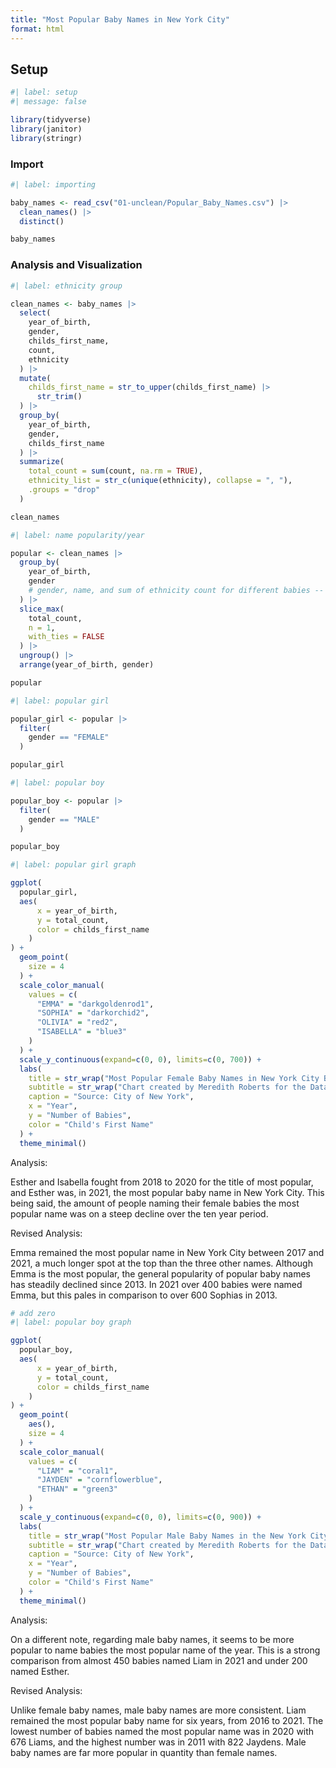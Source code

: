 ```yaml
---
title: "Most Popular Baby Names in New York City"
format: html
---
```


## Setup

```r
#| label: setup
#| message: false

library(tidyverse)
library(janitor)
library(stringr)
```

### Import

```r
#| label: importing

baby_names <- read_csv("01-unclean/Popular_Baby_Names.csv") |>
  clean_names() |>
  distinct()

baby_names
```

### Analysis and Visualization


```r
#| label: ethnicity group

clean_names <- baby_names |>
  select(
    year_of_birth,
    gender,
    childs_first_name,
    count,
    ethnicity
  ) |>
  mutate(
    childs_first_name = str_to_upper(childs_first_name) |>
      str_trim()
  ) |>
  group_by(
    year_of_birth,
    gender,
    childs_first_name
  ) |>
  summarize(
    total_count = sum(count, na.rm = TRUE),
    ethnicity_list = str_c(unique(ethnicity), collapse = ", "),
    .groups = "drop"
  )

clean_names
```

```r
#| label: name popularity/year

popular <- clean_names |>
  group_by(
    year_of_birth,
    gender
    # gender, name, and sum of ethnicity count for different babies -- will get you most popular accumulated name rather than separated by race
  ) |>
  slice_max(
    total_count,
    n = 1,
    with_ties = FALSE
  ) |>
  ungroup() |>
  arrange(year_of_birth, gender)

popular
```


```r
#| label: popular girl

popular_girl <- popular |>
  filter(
    gender == "FEMALE"
  )

popular_girl
```

```r
#| label: popular boy

popular_boy <- popular |>
  filter(
    gender == "MALE"
  )

popular_boy
```


```r
#| label: popular girl graph

ggplot(
  popular_girl,
  aes(
      x = year_of_birth,
      y = total_count,
      color = childs_first_name
    )
) +
  geom_point(
    size = 4
  ) +
  scale_color_manual(
    values = c(
      "EMMA" = "darkgoldenrod1",
      "SOPHIA" = "darkorchid2",
      "OLIVIA" = "red2",
      "ISABELLA" = "blue3"
    )
  ) +
  scale_y_continuous(expand=c(0, 0), limits=c(0, 700)) +
  labs(
    title = str_wrap("Most Popular Female Baby Names in New York City Between 2011 and 2021"),
    subtitle = str_wrap("Chart created by Meredith Roberts for the Data Visualization Independent Study."),
    caption = "Source: City of New York",
    x = "Year",
    y = "Number of Babies",
    color = "Child's First Name"
  ) +
  theme_minimal()
```

Analysis: 

Esther and Isabella fought from 2018 to 2020 for the title of most popular, and Esther was, in 2021, the most popular baby name in New York City. This being said, the amount of people naming their female babies the most popular name was on a steep decline over the ten year period.

Revised Analysis:

Emma remained the most popular name in New York City between 2017 and 2021, a much longer spot at the top than the three other names. Although Emma is the most popular, the general popularity of popular baby names has steadily declined since 2013. In 2021 over 400 babies were named Emma, but this pales in comparison to over 600 Sophias in 2013.

```r
# add zero
#| label: popular boy graph

ggplot(
  popular_boy,
  aes(
      x = year_of_birth,
      y = total_count,
      color = childs_first_name
    )
) +
  geom_point(
    aes(),
    size = 4
  ) +
  scale_color_manual(
    values = c(
      "LIAM" = "coral1",
      "JAYDEN" = "cornflowerblue",
      "ETHAN" = "green3"
    )
  ) +
  scale_y_continuous(expand=c(0, 0), limits=c(0, 900)) +
  labs(
    title = str_wrap("Most Popular Male Baby Names in the New York City Between 2011 and 2021"),
    subtitle = str_wrap("Chart created by Meredith Roberts for the Data Visualization Independent Study."),
    caption = "Source: City of New York",
    x = "Year",
    y = "Number of Babies",
    color = "Child's First Name"
  ) +
  theme_minimal()
```

Analysis:

On a different note, regarding male baby names, it seems to be more popular to name babies the most popular name of the year. This is a strong comparison from almost 450 babies named Liam in 2021 and under 200 named Esther.

Revised Analysis:

Unlike female baby names, male baby names are more consistent. Liam remained the most popular baby name for six years, from 2016 to 2021. The lowest number of babies named the most popular name was in 2020 with 676 Liams, and the highest number was in 2011 with 822 Jaydens. Male baby names are far more popular in quantity than female names. 

